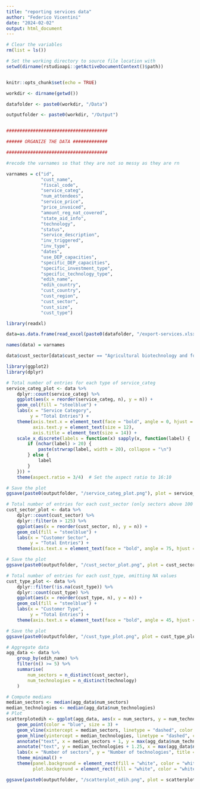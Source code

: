 ```yaml
---
title: "reporting services data"
author: "Federico Vicentini"
date: "2024-02-02"
output: html_document
---
```


```r
# Clear the variables
rm(list = ls())

# Set the working directory to source file location with
setwd(dirname(rstudioapi::getActiveDocumentContext()$path))


knitr::opts_chunk$set(echo = TRUE)
```


```r


workdir <- dirname(getwd())

datafolder <- paste0(workdir, "/Data")

outputfolder <- paste0(workdir, "/Output")


######################################

###### ORGANIZE THE DATA #############

######################################

#recode the varnames so that they are not so messy as they are rn

varnames = c("id",
             "cust_name",
             "fiscal_code",
             "service_categ",
             "num_attendees",
             "service_price",
             "price_invoiced",
             "amount_reg_nat_covered",
             "state_aid_info",
             "technology",
             "status",
             "service_description",
             "inv_triggered",
             "inv_type",
             "dates",
             "use_DEP_capacities",
             "specific_DEP_capacities",
             "specific_investment_type",
             "specific_technology_type",
             "edih_name",
             "edih_country",
             "cust_country",
             "cust_region",
             "cust_sector",
             "cust_size",
             "cust_type")

library(readxl)

data=as.data.frame(read_excel(paste0(datafolder, "/export-services.xlsx")))

names(data) = varnames

data$cust_sector[data$cust_sector == "Agricultural biotechnology and food biotechnology"] <- "Agri/Food Biotech"

library(ggplot2)
library(dplyr)

# Total number of entries for each type of service_categ
service_categ_plot <- data %>%
    dplyr::count(service_categ) %>%
    ggplot(aes(x = reorder(service_categ, n), y = n)) +
    geom_col(fill = "steelblue") +
    labs(x = "Service Category",
         y = "Total Entries") +
    theme(axis.text.x = element_text(face = "bold", angle = 0, hjust = 0.5, size = 14),
          axis.text.y = element_text(size = 12),
          axis.title = element_text(size = 14)) +
    scale_x_discrete(labels = function(x) sapply(x, function(label) {
        if (nchar(label) > 20) {
            paste(strwrap(label, width = 20), collapse = "\n")
        } else {
            label
        }
    })) +
    theme(aspect.ratio = 3/4)  # Set the aspect ratio to 16:10

# Save the plot
ggsave(paste0(outputfolder, "/service_categ_plot.png"), plot = service_categ_plot, width = 12, height = 8)

# Total number of entries for each cust_sector (only sectors above 100 entries)
cust_sector_plot <- data %>%
    dplyr::count(cust_sector) %>%
    dplyr::filter(n > 125) %>%
    ggplot(aes(x = reorder(cust_sector, n), y = n)) +
    geom_col(fill = "steelblue") +
    labs(x = "Customer Sector",
         y = "Total Entries") +
    theme(axis.text.x = element_text(face = "bold", angle = 75, hjust = 1))

# Save the plot
ggsave(paste0(outputfolder, "/cust_sector_plot.png", plot = cust_sector_plot))

# Total number of entries for each cust_type, omitting NA values
cust_type_plot <- data %>%
    dplyr::filter(!is.na(cust_type)) %>%
    dplyr::count(cust_type) %>%
    ggplot(aes(x = reorder(cust_type, n), y = n)) +
    geom_col(fill = "steelblue") +
    labs(x = "Customer Type",
         y = "Total Entries") +
    theme(axis.text.x = element_text(face = "bold", angle = 45, hjust = 1))

# Save the plot
ggsave(paste0(outputfolder, "/cust_type_plot.png", plot = cust_type_plot))

# Aggregate data
agg_data <- data %>%
    group_by(edih_name) %>%
    filter(n() >= 5) %>%
    summarise(
        num_sectors = n_distinct(cust_sector),
        num_technologies = n_distinct(technology)
    )

# Compute medians
median_sectors <- median(agg_data$num_sectors)
median_technologies <- median(agg_data$num_technologies)
# Plot
scatterplotedih <- ggplot(agg_data, aes(x = num_sectors, y = num_technologies)) +
    geom_point(color = "blue", size = 3) +
    geom_vline(xintercept = median_sectors, linetype = "dashed", color = "blue") +
    geom_hline(yintercept = median_technologies, linetype = "dashed", color = "blue") +
    annotate("text", x = median_sectors + 1, y = max(agg_data$num_technologies), label = "Median number of sectors", color = "blue", hjust = 0) +
    annotate("text", y = median_technologies + 1.25, x = max(agg_data$num_sectors), label = "Median number of technologies", color = "blue", hjust = 1) +
    labs(x = "Number of sectors", y = "Number of technologies", title = "") +
    theme_minimal() +
    theme(panel.background = element_rect(fill = "white", color = "white"),
          plot.background = element_rect(fill = "white", color = "white"))

ggsave(paste0(outputfolder, "/scatterplot_edih.png", plot = scatterplotedih))

```

